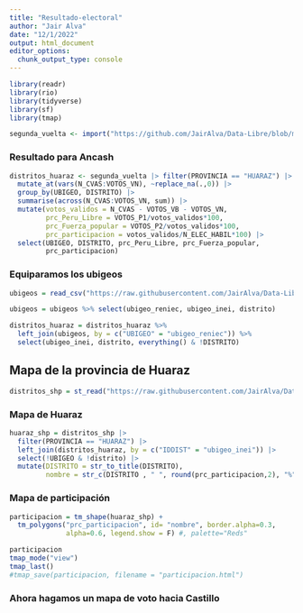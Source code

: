 ---
title: "Resultado-electoral"
author: "Jair Alva"
date: "12/1/2022"
output: html_document
editor_options: 
  chunk_output_type: console
---

```{r}
library(readr)
library(rio)
library(tidyverse)
library(sf)
library(tmap)
```

```{r}
segunda_vuelta <- import("https://github.com/JairAlva/Data-Libre/blob/main/Elecciones%20presidenciales%202021/Segunda%20vuelta/Resultados_2d_vuelta.dta?raw=true")
```


### Resultado para Ancash
```{r}
distritos_huaraz <- segunda_vuelta |> filter(PROVINCIA == "HUARAZ") |>  
  mutate_at(vars(N_CVAS:VOTOS_VN), ~replace_na(.,0)) |> 
  group_by(UBIGEO, DISTRITO) |> 
  summarise(across(N_CVAS:VOTOS_VN, sum)) |> 
  mutate(votos_validos = N_CVAS - VOTOS_VB - VOTOS_VN,
         prc_Peru_Libre = VOTOS_P1/votos_validos*100,
         prc_Fuerza_popular = VOTOS_P2/votos_validos*100,
         prc_participacion = votos_validos/N_ELEC_HABIL*100) |> 
  select(UBIGEO, DISTRITO, prc_Peru_Libre, prc_Fuerza_popular,
         prc_participacion)
```

### Equiparamos los ubigeos
```{r}
ubigeos = read_csv("https://raw.githubusercontent.com/JairAlva/Data-Libre/main/Ubigeos/TB_UBIGEOS.csv")

ubigeos = ubigeos %>% select(ubigeo_reniec, ubigeo_inei, distrito)

distritos_huaraz = distritos_huaraz %>% 
  left_join(ubigeos, by = c("UBIGEO" = "ubigeo_reniec")) %>% 
  select(ubigeo_inei, distrito, everything() & !DISTRITO) 
```

## Mapa de la provincia de Huaraz
```{r}
distritos_shp = st_read("https://raw.githubusercontent.com/JairAlva/Data-Libre/main/Peru_maps/DISTRITOS.json")
```

### Mapa de Huaraz
```{r}
huaraz_shp = distritos_shp |> 
  filter(PROVINCIA == "HUARAZ") |> 
  left_join(distritos_huaraz, by = c("IDDIST" = "ubigeo_inei")) |> 
  select(!UBIGEO & !distrito) |> 
  mutate(DISTRITO = str_to_title(DISTRITO), 
         nombre = str_c(DISTRITO , " ", round(prc_participacion,2), "%"))
```

### Mapa de participación
```{r}
participacion = tm_shape(huaraz_shp) +
  tm_polygons("prc_participacion", id= "nombre", border.alpha=0.3, 
              alpha=0.6, legend.show = F) #, palette="Reds"

participacion
tmap_mode("view")
tmap_last()
#tmap_save(participacion, filename = "participacion.html")
```

### Ahora hagamos un mapa de voto hacia Castillo